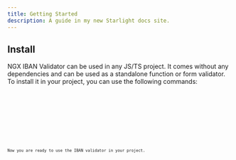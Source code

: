 ```yaml
---
title: Getting Started
description: A guide in my new Starlight docs site.
---
```




## Install

NGX IBAN Validator can be used in any JS/TS project. It comes without any dependencies and can be used as a standalone function or form validator. To install it in your project, you can use the following commands:

<Tabs>
  <TabItem label="npm">
    <Code code={npmInstallCode} lang="sh" />
  </TabItem>
  <TabItem label="pnpm">
    <Code code={pnpmInstallCode} lang="sh" />
  </TabItem>
  <TabItem label="yarn">
    <Code code={yarnInstallCode} lang="sh" />
  </TabItem>
</Tabs>

Now you are ready to use the IBAN validator in your project.
